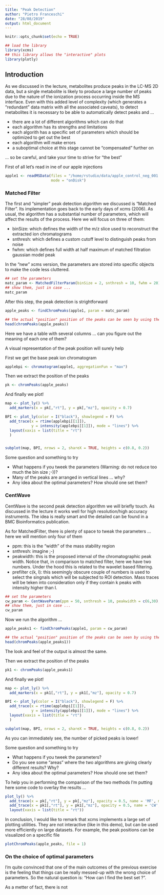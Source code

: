 ```yaml
---
title: "Peak Detection"
author: "Pietro Franceschi"
date: "28/08/2019"
output: html_document
---
```


```r
knitr::opts_chunk$set(echo = TRUE)
```

```r
## load the library
library(xcms)
## this library allows the "interactive" plots
library(plotly)
```


## Introduction

As we discussed in the lecture, metabolites produce peaks in the LC-MS 2D data, but a single metabolite is likely to produce a large number of peaks due to the nature of the ionization process occurring inside the MS interface. 
Even with this added level of complexity (which generates a "redundant" data matrix with all the associated caveats), to detect metabolites it is necessary to be able to automatically detect peaks and ...

* there are a lot of different algorithms which can do that
* each algorithm has its strengths and limitations
* each algorith has a specific set of parameters which should be optimized to get out the best
* each algorithm will make errors
* a suboptimal choice at this stage cannot be "compensated" further on

... so be careful, and take your time to strive for "the best"


First of all let's read in ine of our apple injections

```r
apple1 <- readMSData(files = "/home/rstudio/data/apple_control_neg_001.CDF",
                     mode = "onDisk")
```


### Matched Filter 
The first and "simpler" peak detection algorithm we discussed is "Matched Filter". Its implementation goes back to the early days of xcms (2006).
As usual, the algorithm has a substantial number of parameters, which will affect the results of the process. Here we will focus on three of them:

* binSize: which defines the width of the m/z slice used to reconstruct the extracted ion chromatograms
* snthresh: which defines a custom cutoff level to distinguish peaks from noise
* fwhm: which defines full width at half maximum of matched filtration gaussian model peak

In the "new" xcms version, the parameters are stored into specific objects to make the code less cluttered.

```r
## set the parameters
matc_param <- MatchedFilterParam(binSize = 2, snthresh = 10, fwhm = 20)
## show them, just in case ...
matc_param
```

After this step, the peak detection is strightforward

```r
apple_peaks <- findChromPeaks(apple1, param = matc_param)

## the actual "position" position of the peaks can be seen by using the chromPeaks method
head(chromPeaks(apple_peaks))
```

Here we have a table with several columns ... can you figure out the meaning of each one of them?

A visual representation of the peak position will surely help 

First we get the base peak ion chromatogram 
```r
applebpi <- chromatogram(apple1, aggregationFun = "max")
```

Then we extract the position of the peaks

```r
pk <- chromPeaks(apple_peaks)
```

And finally we plot!

```r
map <- plot_ly() %>%
  add_markers(x = pk[,"rt"], y = pk[,"mz"], opacity = 0.7)

BPI <- plot_ly(color = I("black"), showlegend = F) %>%
  add_trace(x = rtime(applebpi[[1]]), 
            y = intensity(applebpi[[1]]), mode = "lines") %>% 
  layout(xaxis = list(title = "rt")
  )


subplot(map, BPI, nrows = 2, shareX = TRUE, heights = c(0.8, 0.2))
```


Some question and something to try

* What happens if you tweek the parameters (Warning: do not reduce too much the bin size ;-))?
* Many of the peaks are arranged in vertical lines ... why?
* Any idea about the optimal parameters? How should one set them?


### CentWave
CentWave is the second peak detection algorithm we will briefly touch. As discussed in the lecture it works well for high resolution/high accuracy instruments. The idea is really smart and the detailed can be found in a BMC Bioinformatics publication.

As for MatchedFilter, there is plenty of space to tweak the parameters ... here we will mention only four of them

* ppm: this is the "width" of the mass stability region
* snthresh: imagine   ;-)
* peakwidth: this is the proposed interval of the chromatographic peak width. Notice that, in comparison to matched filter, here we have two numbers. Under the hood this is related to the wavelet based filtering.
* prefilter c(k, I): this seemingly obscure couple of numbers is used to select the singnals which will be subjected to ROI detection. Mass traces will be teken into consideration only if they contain k peaks with intensity higher than I.


```r
## set the parameters
cw_param <- CentWaveParam(ppm = 50, snthresh = 10, peakwidth = c(6,30), prefilter = c(3,100))
## show them, just in case ...
cw_param
```

Now we run the algorithm ...

```r
apple_peaks1 <- findChromPeaks(apple1, param = cw_param)

## the actual "position" position of the peaks can be seen by using the chromPeaks method
head(chromPeaks(apple_peaks1))
```

The look and feel of the output is almost the same. 

Then we extract the position of the peaks

```r
pk1 <- chromPeaks(apple_peaks1)
```

And finally we plot!

```r
map <- plot_ly() %>%
  add_markers(x = pk1[,"rt"], y = pk1[,"mz"], opacity = 0.7)

BPI <- plot_ly(color = I("black"), showlegend = F) %>%
  add_trace(x = rtime(applebpi[[1]]), 
            y = intensity(applebpi[[1]]), mode = "lines") %>% 
  layout(xaxis = list(title = "rt")
  )

subplot(map, BPI, nrows = 2, shareX = TRUE, heights = c(0.8, 0.2))
```

As you can immediately see, the number of picked peaks is lower! 

Some question and something to try

* What happens if you tweek the parameters?
* Do you see some "areas" where the two algorithms are giving clearly different results? Why?
* Any idea about the optimal parameters? How should one set them?

To help you in performing the comparison of the two methods I'm putting here some code to overlay the results ...

```r
plot_ly() %>%
  add_trace(x = pk[,"rt"], y = pk[,"mz"], opacity = 0.5, name = 'MF', mode = 'markers', marker = list(color = "red")) %>% 
  add_trace(x = pk1[,"rt"], y = pk1[,"mz"], opacity = 0.5, name = 'CW', mode = 'markers', marker = list(color = "darkblue"))%>% 
  layout(xaxis = list(title = "rt"))

```

In conclusion, I would like to remark that xcms implements a large set of plotting utilities. They are not interactive (like in this demo), but can be used more efficiently on large datasets. For example, the peak positions can be visualized on a specific file 

```r
plotChromPeaks(apple_peaks, file = 1)
```

### On the choice of optimal parameters
I'm quite convinced that one of the main outcomes of the previous exercise is the feeling that things can be really messed-up with the wrong choice of parameters. So the natural question is: "How can I find the best set ?".

As a metter of fact, there is not  







